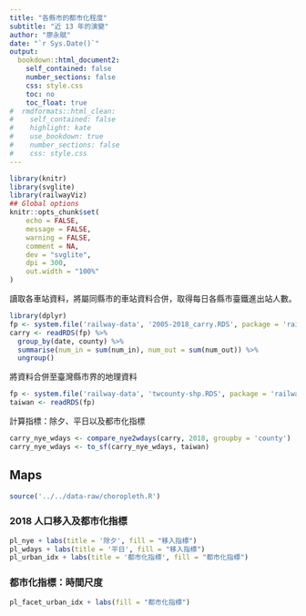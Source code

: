 ```yaml
---
title: "各縣市的都市化程度"
subtitle: "近 13 年的演變"
author: "廖永賦"
date: "`r Sys.Date()`"
output: 
  bookdown::html_document2:
    self_contained: false
    number_sections: false
    css: style.css
    toc: no
    toc_float: true
#  rmdformats::html_clean:
#    self_contained: false
#    highlight: kate
#    use_bookdown: true
#    number_sections: false
#    css: style.css
---
```



```r
library(knitr)
library(svglite)
library(railwayViz)
## Global options
knitr::opts_chunk$set(
	echo = FALSE,
	message = FALSE,
	warning = FALSE,
	comment = NA,
	dev = "svglite",
	dpi = 300,
	out.width = "100%"
)
```

讀取各車站資料，將屬同縣市的車站資料合併，取得每日各縣市臺鐵進出站人數。

```r
library(dplyr)
fp <- system.file('railway-data', '2005-2018_carry.RDS', package = 'railwayViz')
carry <- readRDS(fp) %>%
  group_by(date, county) %>%
  summarise(num_in = sum(num_in), num_out = sum(num_out)) %>%
  ungroup()
```


將資料合併至臺灣縣市界的地理資料

```r
fp <- system.file('railway-data', 'twcounty-shp.RDS', package = 'railwayViz')
taiwan <- readRDS(fp)
```

計算指標：除夕、平日以及都市化指標

```r
carry_nye_wdays <- compare_nye2wdays(carry, 2018, groupby = 'county')
carry_nye_wdays <- to_sf(carry_nye_wdays, taiwan)
```

## Maps

```r
source('../../data-raw/choropleth.R')
```

### 2018 人口移入及都市化指標

```r
pl_nye + labs(title = '除夕', fill = "移入指標")
pl_wdays + labs(title = '平日', fill = "移入指標")
pl_urban_idx + labs(title = '都市化指標', fill = "都市化指標")
```

### 都市化指標：時間尺度

```r
pl_facet_urban_idx + labs(fill = "都市化指標")
```

